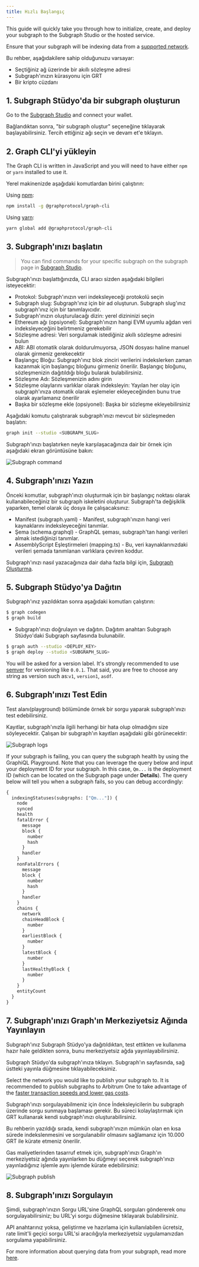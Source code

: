 ```yaml
---
title: Hızlı Başlangıç
---
```


This guide will quickly take you through how to initialize, create, and deploy your subgraph to the Subgraph Studio or the hosted service.

Ensure that your subgraph will be indexing data from a [supported network](/developing/supported-networks).

Bu rehber, aşağıdakilere sahip olduğunuzu varsayar:

-   Seçtiğiniz ağ üzerinde bir akıllı sözleşme adresi
-   Subgraph'ınızın kürasyonu için GRT
-   Bir kripto cüzdanı

## 1.  Subgraph Stüdyo'da bir subgraph oluşturun

Go to the [Subgraph Studio](https://thegraph.com/studio/) and connect your wallet.

Bağlandıktan sonra, "bir subgraph oluştur" seçeneğine tıklayarak başlayabilirsiniz. Tercih ettiğiniz ağı seçin ve devam et'e tıklayın.

## 2.  Graph CLI'yi yükleyin

The Graph CLI is written in JavaScript and you will need to have either `npm` or `yarn` installed to use it.

Yerel makinenizde aşağıdaki komutlardan birini çalıştırın:

Using [npm](https://www.npmjs.com/):

```sh
npm install -g @graphprotocol/graph-cli
```

Using [yarn](https://yarnpkg.com/):

```sh
yarn global add @graphprotocol/graph-cli
```

## 3.  Subgraph'ınızı başlatın

> You can find commands for your specific subgraph on the subgraph page in [Subgraph Studio](https://thegraph.com/studio/).

Subgraph'ınızı başlattığınızda, CLI aracı sizden aşağıdaki bilgileri isteyecektir:

-   Protokol: Subgraph'ınızın veri indeksleyeceği protokolü seçin
-   Subgraph slug: Subgraph'ınız için bir ad oluşturun. Subgraph slug'ınız subgraph'ınız için bir tanımlayıcıdır.
-   Subgraph'ınızın oluşturulacağı dizin: yerel dizininizi seçin
-   Ethereum ağı (opsiyonel): Subgraph'ınızın hangi EVM uyumlu ağdan veri indeksleyeceğini belirtmeniz gerekebilir
-   Sözleşme adresi: Veri sorgulamak istediğiniz akıllı sözleşme adresini bulun
-   ABI: ABI otomatik olarak doldurulmuyorsa, JSON dosyası haline manuel olarak girmeniz gerekecektir
-   Başlangıç Bloğu: Subgraph'ınız blok zinciri verilerini indekslerken zaman kazanmak için başlangıç bloğunu girmeniz önerilir. Başlangıç bloğunu, sözleşmenizin dağıtıldığı bloğu bularak bulabilirsiniz.
-   Sözleşme Adı: Sözleşmenizin adını girin
-   Sözleşme olaylarını varlıklar olarak indeksleyin: Yayılan her olay için subgraph'ınıza otomatik olarak eşlemeler ekleyeceğinden bunu true olarak ayarlamanız önerilir
-   Başka bir sözleşme ekle (opsiyonel): Başka bir sözleşme ekleyebilirsiniz

Aşağıdaki komutu çalıştırarak subgraph'ınızı mevcut bir sözleşmeden başlatın:

```sh
graph init --studio <SUBGRAPH_SLUG>
```

Subgraph'ınızı başlatırken neyle karşılaşacağınıza dair bir örnek için aşağıdaki ekran görüntüsüne bakın:

![Subgraph command](/img/subgraph-init-example.png)

## 4.  Subgraph'ınızı Yazın

Önceki komutlar, subgraph'ınızı oluşturmak için bir başlangıç noktası olarak kullanabileceğiniz bir subgraph iskeletini oluşturur. Subgraph'ta değişiklik yaparken, temel olarak üç dosya ile çalışacaksınız:

-   Manifest (subgraph.yaml) - Manifest, subgraph'ınızın hangi veri kaynaklarını indeksleyeceğini tanımlar.
-   Şema (schema.graphql) - GraphQL şeması, subgraph'tan hangi verileri almak istediğinizi tanımlar.
-   AssemblyScript Eşleştirmeleri (mapping.ts) - Bu, veri kaynaklarınızdaki verileri şemada tanımlanan varlıklara çeviren koddur.

Subgraph'ınızı nasıl yazacağınıza dair daha fazla bilgi için, [Subgraph Oluşturma](/developing/creating-a-subgraph).

## 5.  Subgraph Stüdyo'ya Dağıtın

Subgraph'ınız yazıldıktan sonra aşağıdaki komutları çalıştırın:

```sh
$ graph codegen
$ graph build
```

-   Subgraph'ınızı doğrulayın ve dağıtın. Dağıtım anahtarı Subgraph Stüdyo'daki Subgraph sayfasında bulunabilir.

```sh
$ graph auth --studio <DEPLOY_KEY>
$ graph deploy --studio <SUBGRAPH_SLUG>
```

You will be asked for a version label. It's strongly recommended to use [semver](https://semver.org/) for versioning like `0.0.1`. That said, you are free to choose any string as version such as:`v1`, `version1`, `asdf`.

## 6.  Subgraph'ınızı Test Edin

Test alanı(playground) bölümünde örnek bir sorgu yaparak subgraph'ınızı test edebilirsiniz.

Kayıtlar, subgraph'ınızla ilgili herhangi bir hata olup olmadığını size söyleyecektir. Çalışan bir subgraph'ın kayıtları aşağıdaki gibi görünecektir:

![Subgraph logs](/img/subgraph-logs-image.png)

If your subgraph is failing, you can query the subgraph health by using the GraphiQL Playground. Note that you can leverage the query below and input your deployment ID for your subgraph. In this case, `Qm...` is the deployment ID (which can be located on the Subgraph page under **Details**). The query below will tell you when a subgraph fails, so you can debug accordingly:

```graphql
{
  indexingStatuses(subgraphs: ["Qm..."]) {
    node
    synced
    health
    fatalError {
      message
      block {
        number
        hash
      }
      handler
    }
    nonFatalErrors {
      message
      block {
        number
        hash
      }
      handler
    }
    chains {
      network
      chainHeadBlock {
        number
      }
      earliestBlock {
        number
      }
      latestBlock {
        number
      }
      lastHealthyBlock {
        number
      }
    }
    entityCount
  }
}
```

## 7.  Subgraph'ınızı Graph'ın Merkeziyetsiz Ağında Yayınlayın

Subgraph'ınız Subgraph Stüdyo'ya dağıtıldıktan, test ettikten ve kullanıma hazır hale geldikten sonra, bunu merkeziyetsiz ağda yayınlayabilirsiniz.

Subgraph Stüdyo'da subgraph'ınıza tıklayın. Subgraph'ın sayfasında, sağ üstteki yayınla düğmesine tıklayabileceksiniz.

Select the network you would like to publish your subgraph to. It is recommended to publish subgraphs to Arbitrum One to take advantage of the [faster transaction speeds and lower gas costs](/arbitrum/arbitrum-faq).

Subgraph'ınızı sorgulayabilmeniz için önce İndeksleyicilerin bu subgraph üzerinde sorgu sunmaya başlaması gerekir. Bu süreci kolaylaştırmak için GRT kullanarak kendi subgraph'ınızı oluşturabilirsiniz.

Bu rehberin yazıldığı sırada, kendi subgraph'ınızın mümkün olan en kısa sürede indekslenmesini ve sorgulanabilir olmasını sağlamanız için 10.000 GRT ile kürate etmeniz önerilir.

Gas maliyetlerinden tasarruf etmek için, subgraph'ınızı Graph'ın merkeziyetsiz ağında yayınlarken bu düğmeyi seçerek subgraph'ınızı yayınladığınız işlemle aynı işlemde kürate edebilirsiniz:

![Subgraph publish](/img/publish-and-signal-tx.png)

## 8.  Subgraph'ınızı Sorgulayın

Şimdi, subgraph'ınızın Sorgu URL'sine GraphQL sorguları göndererek onu sorgulayabilirsiniz; bu URL'yi sorgu düğmesine tıklayarak bulabilirsiniz.

API anahtarınız yoksa, geliştirme ve hazırlama için kullanılabilen ücretsiz, rate limit'li geçici sorgu URL'si aracılığıyla merkeziyetsiz uygulamanızdan sorgulama yapabilirsiniz.

For more information about querying data from your subgraph, read more [here](/querying/querying-the-graph/).
